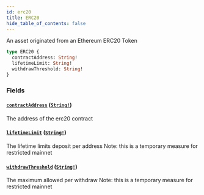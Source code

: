 ```yaml
---
id: erc20
title: ERC20
hide_table_of_contents: false
---
```



An asset originated from an Ethereum ERC20 Token

```graphql
type ERC20 {
  contractAddress: String!
  lifetimeLimit: String!
  withdrawThreshold: String!
}
```


### Fields

#### [`contractAddress`](#) ([`String!`](/docs/mainnet/graphql/scalars/string))

The address of the erc20 contract


#### [`lifetimeLimit`](#) ([`String!`](/docs/mainnet/graphql/scalars/string))

The lifetime limits deposit per address
Note: this is a temporary measure for restricted mainnet


#### [`withdrawThreshold`](#) ([`String!`](/docs/mainnet/graphql/scalars/string))

The maximum allowed per withdraw
Note: this is a temporary measure for restricted mainnet




